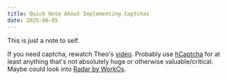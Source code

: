 ```yaml
---
title: Quick Note About Implementing Captchas
date: 2025-06-05
---
```


This is just a note to self.

If you need captcha, rewatch Theo's [video](https://youtu.be/SasXJwyKkMI?si=c0eeWWrL3HAtPYdw). Probably use [hCaptcha](https://www.hcaptcha.com/) for at least anything that's not absolutely huge or otherwise valuable/critical. Maybe could look into [Radar by WorkOs](https://workos.com/radar).
